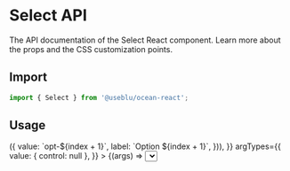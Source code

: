 
<Meta title="Components/Inputs/Select" component={Select} />

# Select API

The API documentation of the Select React component. Learn more about the props and the CSS customization points.

## Import

```javascript
import { Select } from '@useblu/ocean-react';
```

## Usage

<Canvas>
  <Story
    name="Select"
    args={{
      label: 'Label',
      placeholder: 'Placeholder...',
      helperText: 'Some text here!',
      error: false,
      blocked: false,
      disabled: false,
      options: Array.from(Array(10), (x, index) => ({
        value: `opt-${index + 1}`,
        label: `Option ${index + 1}`,
      })),
    }}
    argTypes={{
      value: { control: null },
    }}
  >
    {(args) => <Select {...args} />}
  </Story>
</Canvas>

## Props

<ArgsTable of="." />

Any other props supplied will be provided to the select component.

## CSS

| Global class                     | Description                                                          |
| -------------------------------- | -------------------------------------------------------------------- |
| .ods-select\_\_root              | Styles applied to the root element.                                  |
| .ods-select\_\_control           | Styles applied to the control element.                               |
| .ods-select\_\_control--expanded | Styles applied to the control element if the popup is open.          |
| .ods-select\_\_control--filled   | Styles applied to the control element when it has a selected option. |
| .ods-select\_\_control--error    | Styles applied to the control element if error={true}.               |
| .ods-select\_\_value             | Styles applied to the value element.                                 |
| .ods-select\_\_value--empty      | Styles applied to the value element when placeholder appears.        |
| .ods-select\_\_arrow             | Styles applied to the arrow element.                                 |
| .ods-select\_\_arrow--down       | Styles applied to the arrow element if the popup is close.           |
| .ods-select\_\_arrow--up         | Styles applied to the arrow element if the popup is open.            |
| .ods-select\_\_arrow--disabled   | Styles applied to the arrow element if disabled={true}.              |
| .ods-select\_\_listbox-wrapper   | Styles applied to the popup element.                                 |
| .ods-select\_\_listbox           | Styles applied to the listbox element.                               |
| .ods-select\_\_option            | Styles applied to the option element.                                |
| .ods-select\_\_option--selected  | Styles applied to the selected option in the listbox.                |

If that's not sufficient, you can check the [implementation of the component](https://github.com/ocean-ds/ocean-web/blob/master/packages/ocean-react/src/Select/Select.tsx) for more detail.

## Inheritance

The props of the [FormControl](?path=/docs/components-formcontrol--page) component are also available.
